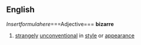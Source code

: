 ==English==
<math>Insert formula here</math>===Adjective===
'''bizarre'''
#[[strange]]ly [[unconventional]] in [[style]] or [[appearance]]